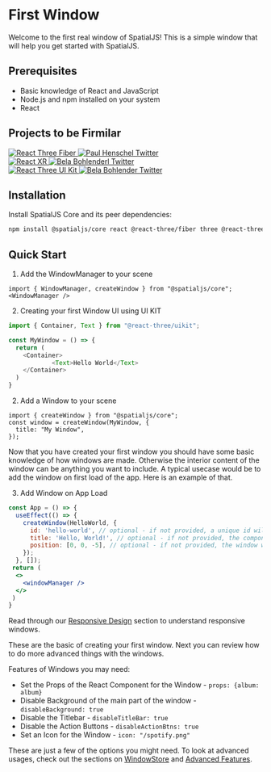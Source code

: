 # First Window

Welcome to the first real window of SpatialJS! This is a simple window that will help you get started with SpatialJS.

## Prerequisites

- Basic knowledge of React and JavaScript
- Node.js and npm installed on your system
- React

## Projects to be Firmilar 

<div style={{ display: 'flex', justifyContent: 'center', alignItems: 'center', gap: '20px', marginBottom: '20px', flexWrap: 'wrap' }}>
  <div style={{ display: 'flex', flexDirection: 'column', alignItems: 'center', gap: '10px' }}>
    <a href="https://github.com/pmndrs/react-three-fiber" target="_blank" rel="noopener noreferrer">
      <img src="https://img.shields.io/badge/React_Three_Fiber-000000?style=for-the-badge&logo=react&logoColor=white" alt="React Three Fiber" />
    </a>
    <a href="https://twitter.com/0xca0a" target="_blank" rel="noopener noreferrer">
      <img src="https://img.shields.io/badge/@0xca0a-000000?style=for-the-badge&logo=twitter&logoColor=white" alt="Paul Henschel Twitter" />
    </a>
  </div>
  <div style={{ display: 'flex', flexDirection: 'column', alignItems: 'center', gap: '10px' }}>
    <a href="https://github.com/pmndrs/react-xr" target="_blank" rel="noopener noreferrer">
      <img src="https://img.shields.io/badge/React_XR-000000?style=for-the-badge&logo=react&logoColor=white" alt="React XR" />
    </a>
    <a href="https://twitter.com/BelaBohlender" target="_blank" rel="noopener noreferrer">
      <img src="https://img.shields.io/badge/@BelaBohlender-000000?style=for-the-badge&logo=twitter&logoColor=white" alt="Bela Bohlenderl Twitter" />
    </a>
  </div>
  <div style={{ display: 'flex', flexDirection: 'column', alignItems: 'center', gap: '10px' }}>
    <a href="https://github.com/pmndrs/uikit" target="_blank" rel="noopener noreferrer">
      <img src="https://img.shields.io/badge/React_Three_UI_Kit-000000?style=for-the-badge&logo=react&logoColor=white" alt="React Three UI Kit" />
    </a>
    <a href="https://twitter.com/BelaBohlender" target="_blank" rel="noopener noreferrer">
      <img src="https://img.shields.io/badge/@BelaBohlender-000000?style=for-the-badge&logo=twitter&logoColor=white" alt="Bela Bohlender Twitter" />
    </a>
  </div>
</div>

## Installation

Install SpatialJS Core and its peer dependencies:

```bash
npm install @spatialjs/core react @react-three/fiber three @react-three/uikit
```
## Quick Start

1. Add the WindowManager to your scene  
```tsx
import { WindowManager, createWindow } from "@spatialjs/core";
<WindowManager />
```

2. Creating your first Window UI using UI KIT
```typescript
import { Container, Text } from "@react-three/uikit";

const MyWindow = () => {
  return (
    <Container>
            <Text>Hello World</Text>
    </Container>
  )
}
```

2. Add a Window to your scene  
```tsx
import { createWindow } from "@spatialjs/core";
const window = createWindow(MyWindow, {
  title: "My Window",
});
```

Now that you have created your first window you should have some basic knowledge of how windows are made.
Otherwise the interior content of the window can be anything you want to include. 
A typical usecase would be to add the window on first load of the app. Here is an example of that. 

3. Add Window on App Load 

```jsx
const App = () => {
  useEffect(() => {
    createWindow(HelloWorld, {
      id: 'hello-world', // optional - if not provided, a unique id will be generated
      title: 'Hello, World!', // optional - if not provided, the component name will be used
      position: [0, 0, -5], // optional - if not provided, the window will be created at the center of the scene
    });
  }, []);
 return (
  <>
    <windowManager />
  </>
 )
}

```

Read through our [Responsive Design](./responsive-design.mdx) section to understand responsive windows.

These are the basic of creating your first window. Next you can review how to do more advanced things with the windows. 

Features of Windows you may need:

- Set the Props of the React Component for the Window - ``` props: {album: album} ```
- Disable Background of the main part of the window - ``` disableBackground: true ```
- Disable the Titlebar - ``` disableTitleBar: true ```
- Disable the Action Buttons - ``` disableActionBtns: true ```
- Set an Icon for the Window - ``` icon: "/spotify.png" ```

These are just a few of the options you might need. To look at advanced usages, check out the sections on [WindowStore](./window-store) and [Advanced Features](./advanced-features).
